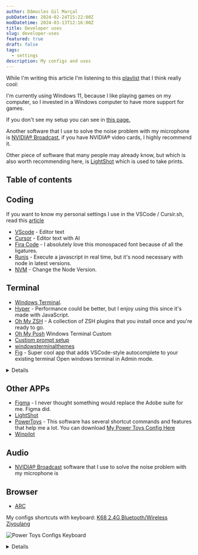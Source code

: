 ```yaml
---
author: Dâmocles Gil Marçal
pubDatetime: 2024-02-24T15:22:00Z
modDatetime: 2024-03-13T12:16:00Z
title: Developer uses
slug: developer-uses
featured: true
draft: false
tags:
  - settings
description: My configs and uses
---
```


While I'm writing this article I'm listening to this <a href="https://open.spotify.com/playlist/37i9dQZEVXcO5uK13GHDon?si=53cc416a7e364bd6" target="blank">playlist</a> that I think really cool:

I'm currently using Windows 11, because I like playing games on my computer, so I invested in a Windows computer to have more support for games.

If you don't see my setup you can see in [this page.](/setup)

Another software that I use to solve the noise problem with my microphone is [NVIDIA® Broadcast](https://www.nvidia.com/pt-br/geforce/broadcasting/broadcast-app/), if you have NVIDIA® video cards, I highly recommend it.

Other piece of software that many people may already know, but which is also worth recommending here, is [LightShot](https://app.prntscr.com/pt-br/download.html) which is used to take prints.

## Table of contents

## Coding

If you want to know my personal settings I use in the VSCode / Cursir.sh, read this [article](/posts/vscode-configs/)

- [VScode](https://code.visualstudio.com/) - Editor text
- [Cursor](https://cursor.sh) - Editor text with AI
- [Fira Code](https://github.com/tonsky/FiraCode) - I absolutely love this monospaced font because of all the ligatures.
- [Runjs](https://runjs.app/) - Execute a javascript in real time, but it's nood necessary with node in latest versions.
- [NVM](https://github.com/coreybutler/nvm-windows/releases) - Change the Node Version.

## Terminal

- [Windows Terminal](https://apps.microsoft.com/detail/9n0dx20hk701?hl=pt-br&gl=BR).
- [Hyper](https://hyper.is/) - Performance could be better, but I enjoy using this since it's made with JavaScript.
- [Oh My ZSH](https://ohmyz.sh/) - A collection of ZSH plugins that you install once and you're ready to go.
- [Oh My Posh](https://ohmyposh.dev/) Windows Terminal Custom
- [Custiom prompt setup](https://learn.microsoft.com/en-us/windows/terminal/tutorials/custom-prompt-setup)
- [windowsterminalthemes](https://windowsterminalthemes.dev/)
- [Fig](http://fig.io/) - Super cool app that adds VSCode-style autocomplete to your existing terminal
  Open windows terminal in Admin mode.

<details class="!cursor-default !select-auto">
<div className="w-full max-w-4xl">

{" "}

<summary>My terminal Configs</summary>
<img
  className="m-0"
  width="750"
  src="/assets/images/theme-windows-terminal.png"
  alt="Theme Windows VSCODE"
/>

### How to install oh my posh

```sh
Set-ExecutionPolicy RemoteSigned
```

```sh
winget install JanDeDobbeleer.OhMyPosh -s winget

oh-my-posh init pwsh --config ~/jandedobbeleer.omp.json | Invoke-Expression

New-Item -Path $PROFILE -Type File -Force

Install-Module PSReadLine -Force

Set-PSReadLineOption -PredictionSource History
Set-PSReadLineOption -PredictionViewStyle ListView
```

After that it will create a file in the folder `C:\Users\usuario\Documents\WindowsPowerShell\Microsoft.PowerShell_profile.ps1`

Then just open this file and add the theme you want:

> My Custom file Microsoft.PowerShell_profile.ps1

```sh
& ([ScriptBlock]::Create((oh-my-posh init pwsh --config "C:\Users\usuario\Documents\WindowsPowerShell\my-themes\damocles-gil.omp.json" --print) -join "`n"))

Function loryPath {Set-Location -Path C:\Users\usuario\Documents\Desenvolvimento\front-loryartcroche}
Function loryApiPath {Set-Location -Path C:\Users\usuario\Documents\Desenvolvimento\api-loryartcroche}
Function folhaPath {Set-Location -Path C:\Users\usuario\Documents\Calculato\folha-frontend}
Function empregadorPath {Set-Location -Path C:\Users\usuario\Documents\Calculato\empregador-frontend}
Function damoclesgilwebsitePath {Set-Location -Path C:\Users\usuario\Documents\Desenvolvimento\damoclesgil.com.br}
Function ohMyPoshThemesPath {Set-Location -Path C:\Users\usuario\AppData\Local\Programs\oh-my-posh\themes}
Function removeNodeModulesFolder {Remove-Item .\node_modules\}
Function openExplorerFolder {explorer.exe .}
Function devPath {npm run dev}

Set-Alias -Name lory -Value loryPath
Set-Alias -Name loryapi -Value loryApiPath
Set-Alias -Name damoclesgil.com.br -Value damoclesgilwebsitePath
Set-Alias -Name folha -Value folhaPath
Set-Alias -Name empregador -Value empregadorPath
Set-Alias -Name rmNodeModules -Value removeNodeModulesFolder
Set-Alias -Name open -Value openExplorerFolder
Set-Alias -Name dev -Value devPath
Set-PSReadLineOption -PredictionSource History
Set-PSReadLineOption -PredictionViewStyle ListView
```

Then install the font to make the icons work with the terminal in administrator mode.

```sh
oh-my-posh font install

```

My custom theme oh-my-posh <a href="/assets/files/damocles-gil.omp.json" download="damocles-gil.omp.json">damocles-gil.omp.json</a>

```json
{
  "$schema": "https://raw.githubusercontent.com/JanDeDobbeleer/oh-my-posh/main/themes/schema.json",
  "blocks": [
    {
      "alignment": "left",
      "segments": [
        {
          "foreground": "#005CFF",
          "properties": {
            "style": "folder"
          },
          "style": "plain",
          "template": "{{ .Path }} ",
          "type": "path"
        },
        {
          "foreground": "#F141A8",
          "properties": {
            "branch_icon": "\ue0a0 "
          },
          "style": "plain",
          "template": "<#F3EFF5>|</> {{ .HEAD }}{{if .BranchStatus }} {{ .BranchStatus }}{{ end }}{{ if .Working.Changed }} \uf044 {{ .Working.String }}{{ end }}{{ if and (.Working.Changed) (.Staging.Changed) }} |{{ end }}{{ if .Staging.Changed }} \uf046 {{ .Staging.String }}{{ end }} ",
          "type": "git"
        },

        {
          "foreground": "#026e00",
          "properties": {
            "fetch_version": true
          },
          "style": "plain",
          "template": "<#F3EFF5>|</> \ue718 {{ .Full }} ",
          "type": "node"
        }
      ],
      "type": "prompt"
    },
    {
      "alignment": "left",
      "newline": true,
      "segments": [
        {
          "foreground": "#FFE45E",
          "style": "plain",
          "template": "\u276f ",
          "type": "text"
        }
      ],
      "type": "prompt"
    }
  ],
  "version": 2
}
```

1. `settings.json` Windows Terminal

```json
{
  "copyFormatting": "none",
  "copyOnSelect": false,
  "defaultProfile": "{61c54bbd-c2c6-5271-96e7-009a87ff44bf}",
  "language": "pt-BR",
  "launchMode": "default",
  "newTabMenu": [
    {
      "type": "remainingProfiles"
    }
  ],
  "profiles": {
    "defaults": {
      "colorScheme": "Ayu Mirage"
    },
    "list": [
      {
        "adjustIndistinguishableColors": "always",
        "font": {
          "face": "FiraCode Nerd Font Mono",
          "size": 11.0
        },
        "commandline": "%SystemRoot%\\System32\\WindowsPowerShell\\v1.0\\powershell.exe -nologo",
        "guid": "{61c54bbd-c2c6-5271-96e7-009a87ff44bf}",
        "hidden": false,
        "intenseTextStyle": "all",
        "name": "damoclesgil",
        "opacity": 80,
        "experimental.retroTerminalEffect": false,
        "suppressApplicationTitle": true,
        "antialiasingMode": "grayscale",
        "colorScheme": "Ayu Mirage",
        "startingDirectory": "D:\\",
        "tabTitle": "Dâmocles Gil",
        "useAcrylic": true
      }
    ]
  },
  "schemes": [
    {
      "name": "Ayu Mirage",
      "background": "#1F2430",
      "black": "#191E2A",
      "blue": "#6DCBFA",
      "brightBlack": "#686868",
      "brightBlue": "#73D0FF",
      "brightCyan": "#95E6CB",
      "brightGreen": "#BAE67E",
      "brightPurple": "#D4BFFF",
      "brightRed": "#F28779",
      "brightWhite": "#FFFFFF",
      "brightYellow": "#FFD580",
      "cursorColor": "#FFCC66",
      "cyan": "#90E1C6",
      "foreground": "#CBCCC6",
      "green": "#A6CC70",
      "purple": "#CFBAFA",
      "red": "#ED8274",
      "selectionBackground": "#33415E",
      "white": "#C7C7C7",
      "yellow": "#FAD07B"
    }
  ],
  "tabWidthMode": "equal",
  "themes": ["dark"],
  "useAcrylicInTabRow": true,
  "windowingBehavior": "useAnyExisting"
}
```

</div>
</details>

## Other APPs

- [Figma](https://figma.com/) - I never thought something would replace the Adobe suite for me. Figma did.
- [LightShot](https://app.prntscr.com/pt-br/download.html)
- [PowerToys](https://github.com/microsoft/PowerToys/releases) - This software has several shortcut commands and features that help me a lot. You can download <a href="/assets/files/dg_settings_PowerToys.zip" download="dg_settings_PowerToys.zip">My Power Toys Config Here</a>
- [Winpilot](https://github.com/builtbybel/Winpilot/releases)

## Audio

- [NVIDIA® Broadcast](https://www.nvidia.com/pt-br/geforce/broadcasting/broadcast-app/) software that I use to solve the noise problem with my microphone is

## Browser

- [ARC](https://arc.net/)

My configs shortcuts with keyboard: [K68 2.4G Bluetooth/Wireless Ziyoulang](https://pt.aliexpress.com/item/1005005738622480.html?spm=a2g0o.order_list.order_list_main.36.62b2caa4VJHZsG&gatewayAdapt=glo2bra)

![Power Toys Configs Keyboard](/assets/images/keyboard_manager_powerToys.png)

<details className="!cursor-default !select-auto">
<div className="w-full max-w-4xl">
<summary className="mt-2"> Other Tips</summary>

> Install `npm` after install `node`

```cli
 npm install -g npm
 npm install -g npm-check-updates
```

> Update libraries with ncu

```
ncu -u
npm i
```

## Git Config list

```
git config --global --edit
git config --global core.editor "code"
git config --global user.name damoclesgil
git config --global user.email damoclesgil@gmail.com
```

</div>
</details>
